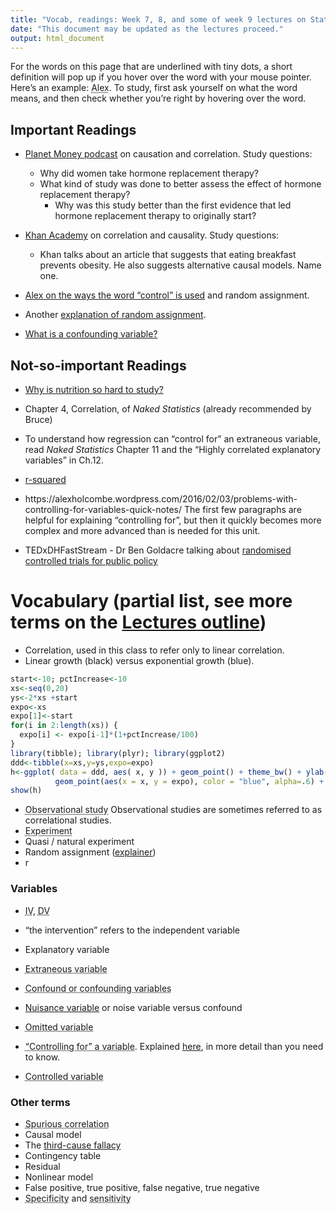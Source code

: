 ```yaml
---
title: "Vocab, readings: Week 7, 8, and some of week 9 lectures on Stats and Studies"
date: "This document may be updated as the lectures proceed."
output: html_document
---
```


For the words on this page that are underlined with tiny dots, a short definition will pop up if you hover over the word with your mouse pointer. Here's an example:  <abbr title="Alex is a middle-aged man who is lecturing from weeks 7 to 13.">Alex</abbr>. To study, first ask yourself on what the word means, and then check whether you're right by hovering over the word.

## Important Readings

* [Planet Money podcast](https://www.npr.org/transcripts/178635250) on causation and correlation. Study questions:
  * Why did women take hormone replacement therapy?
  * What kind of study was done to better assess the effect of hormone replacement therapy?
    * Why was this study better than the first evidence that led hormone replacement therapy to originally start?

* [Khan Academy](https://www.khanacademy.org/math/probability/scatterplots-a1/creating-interpreting-scatterplots/v/correlation-and-causality) on correlation and causality. Study questions:
  * Khan talks about an article that suggests that eating breakfast prevents obesity. He also suggests alternative causal models. Name one.

*  [Alex on the ways the word "control" is used](https://alexholcombe.github.io/teachingATHK/readings/controllingForVsControl.html) and random assignment.

* Another [explanation of random assignment](http://isps.yale.edu/node/16697).

* [What is a confounding variable?](http://www.statisticshowto.com/design-of-experiments/confounding-variable/)


<!-- Critical Thinking, by Paul and Elder -->

## Not-so-important Readings

* [Why is nutrition so hard to study?](https://www.medicalnewstoday.com/articles/why-is-nutrition-so-hard-to-study)

* Chapter 4, Correlation, of *Naked Statistics* (already recommended by Bruce)

* To understand how regression can "control for" an extraneous variable, read *Naked Statistics* Chapter 11 and the “Highly correlated explanatory variables” in Ch.12.

* [r-squared](http://blog.minitab.com/blog/adventures-in-statistics/regression-analysis-how-do-i-interpret-r-squared-and-assess-the-goodness-of-fit)

* https://alexholcombe.wordpress.com/2016/02/03/problems-with-controlling-for-variables-quick-notes/ The first few paragraphs are helpful for explaining "controlling for", but then it quickly becomes more complex and more advanced than is needed for this unit.

* TEDxDHFastStream - Dr Ben Goldacre talking about [randomised controlled trials for public policy](https://www.youtube.com/watch?v=RzRs7cPrrfE)

# Vocabulary (partial list, see more terms on the [Lectures outline](https://alexholcombe.github.io/teachingATHK/outline.html))

* Correlation, used in this class to refer only to linear correlation.
* Linear growth (black) versus exponential growth (blue).

```r
start<-10; pctIncrease<-10
xs<-seq(0,20)
ys<-2*xs +start
expo<-xs
expo[1]<-start
for(i in 2:length(xs)) {
  expo[i] <- expo[i-1]*(1+pctIncrease/100)
}
library(tibble); library(plyr); library(ggplot2)
ddd<-tibble(x=xs,y=ys,expo=expo)
h<-ggplot( data = ddd, aes( x, y )) + geom_point() + theme_bw() + ylab("cases in Australia") + xlab('day') +
          geom_point(aes(x = x, y = expo), color = "blue", alpha=.6) + scale_x_continuous(breaks = seq(0, 20, by = 4))
show(h)
```

* <abbr title="Study that is NOT an experiment (no experimenter manipulation of critical variable, or random assignment of people to one of e.g. two groups)">Observational study</abbr> Observational studies are sometimes referred to as correlational studies.
* <abbr title="A study where the researcher manipulates the critical variable that they want to know the effect of (might not be true for 'Quasi-' or 'natural' experiments, which are different)">Experiment</abbr> 
* Quasi / natural experiment
* Random assignment ([explainer](http://isps.yale.edu/node/16697))
* r
<!-- * r-squared and shared variance
* Proportion of variance explained, shared variance
 Squaring r gives the proportion of variance explained by the line. "Shared variance" is a synonym.-->

### Variables
* <abbr title="Independent variable. A variable manipulated in an experiment.">IV</abbr>, <abbr title="Dependent variable. A measured (not manipulated variable)">DV</abbr>
* "the intervention" refers to the independent variable
* Explanatory variable
* <abbr title="Refers to a variable that was not included in an analysis but might be important.">Extraneous variable</abbr> 
<!-- When one compares two groups, one is seeking to determine the effect of an explanatory variable or variables. But extraneous variables are variables that also differ between the two groups. They may be confounds. -->
* <abbr title="When one compares two groups, ideally only one thing (the independent variable, if an experiment) differs. A confound is something else that differs which might be the cause of the difference.">Confound or confounding variables</abbr> 
<!-- Confounds are sometimes known as omitted variables in the context of observational studies or in the context of a statistical model like a regression. In experiment design, you might be interested in the effect of videogames on agression. You recruit a group of videogamers and another group of non-gamers and assess their agression level (somehow). You find that the videogamers are more agressive. Does this mean that videogaming causes agression? No, because you might have a confounding variable like age. Videogamers tend to be younger so your videogaming group may be younger than your non-gaming group. And, aggression levels decrease with age (and this was true even before videogames was invented), meaning that perhaps the only reason gamers are more violent is because they are younger. 
http://www.statisticshowto.com/design-of-experiments/confounding-variable/
-->
* [Nuisance variable](https://dictionary.apa.org/nuisance-variable) or noise variable versus confound
* <abbr title="Used in the context of observational studies, Bruce used it to refer to a problematic variable that in an experimental study would be referred to as a 'confound'">Omitted variable</abbr>

* <abbr title="Using statistics to try to 'subtract out' the effect of an extraneous variable or confound, to reveal the causal relationship between IV and DV without contamination by the confound">"Controlling for" a variable</abbr>. Explained [here](https://alexholcombe.wordpress.com/2016/02/03/problems-with-controlling-for-variables-quick-notes/), in more detail than you need to know.
<!--This was in Bruce and Alex's lectures and means a confound that you try to compensate for using statistics, to reveal the causal relationship between IV and DV without contamination by the confound. Usually happens in observational studies but can sometimes happen in experiments.
-->

* <abbr title="In a tutorial, we used this to mean a variable that you ensure does *not* differ between two groups you are comparing. This is in distinction to the independent variable, which is a variable you *do* want to differ between the two groups">Controlled variable</abbr>


### Other terms
* <abbr title="Correlation between X and Y that one might think is due to X causing Y, or Y causing X, but isn't.">Spurious correlation</abbr>
* Causal model
* The [third-cause fallacy](https://apologetics.fandom.com/wiki/Third-cause_fallacy)
* Contingency table
* Residual
* Nonlinear model
* False positive, true positive, false negative, true negative
* <abbr title="Of those without what's being tested for, the proportion that correctly get a NEGATIVE test result. High specificity means low false positive rate" >Specificity</abbr> and <abbr title="How often a test correctly generates a positive result for cases that have what's being tested for (also known as the 'true positive' rate)">sensitivity</abbr>

